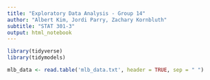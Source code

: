 ```yaml
---
title: "Exploratory Data Analysis - Group 14"
author: "Albert Kim, Jordi Parry, Zachary Kornbluth"
subtitle: "STAT 301-3"
output: html_notebook
---
```


```r
library(tidyverse)
library(tidymodels)

mlb_data <- read.table('mlb_data.txt', header = TRUE, sep = " ")
```

